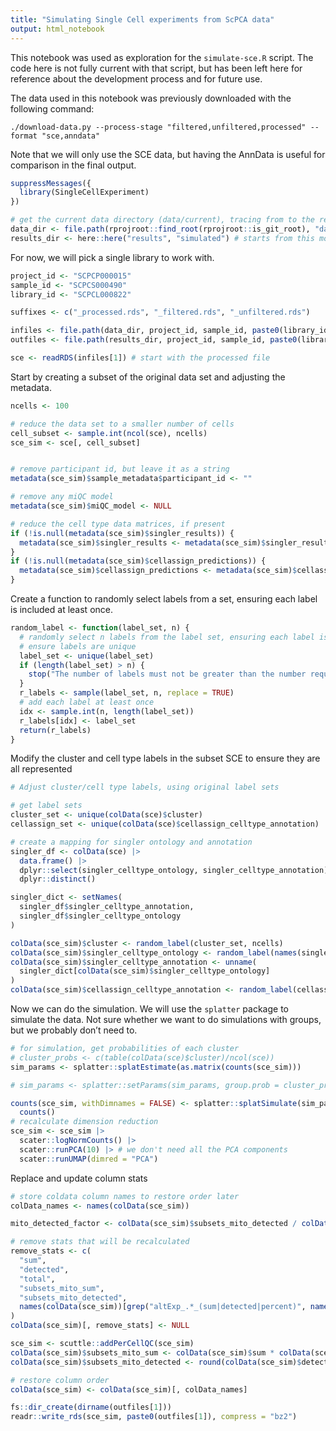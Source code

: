 ```yaml
---
title: "Simulating Single Cell experiments from ScPCA data"
output: html_notebook
---
```


This notebook was used as exploration for the `simulate-sce.R` script.
The code here is not fully current with that script, but has been left here for reference about the development process and for future use.


The data used in this notebook was previously downloaded with the following command:

```
./download-data.py --process-stage "filtered,unfiltered,processed" --format "sce,anndata"
```

Note that we will only use the SCE data, but having the AnnData is useful for comparison in the final output.


```r
suppressMessages({
  library(SingleCellExperiment)
})

# get the current data directory (data/current), tracing from to the repo root
data_dir <- file.path(rprojroot::find_root(rprojroot::is_git_root), "data", "current")
results_dir <- here::here("results", "simulated") # starts from this modules root, since it is an r project.
```

For now, we will pick a single library to work with.
```r
project_id <- "SCPCP000015"
sample_id <- "SCPCS000490"
library_id <- "SCPCL000822"

suffixes <- c("_processed.rds", "_filtered.rds", "_unfiltered.rds")

infiles <- file.path(data_dir, project_id, sample_id, paste0(library_id, suffixes))
outfiles <- file.path(results_dir, project_id, sample_id, paste0(library_id, suffixes))

sce <- readRDS(infiles[1]) # start with the processed file
```


Start by creating a subset of the original data set and adjusting the metadata.

```r
ncells <- 100

# reduce the data set to a smaller number of cells
cell_subset <- sample.int(ncol(sce), ncells)
sce_sim <- sce[, cell_subset]


# remove participant id, but leave it as a string
metadata(sce_sim)$sample_metadata$participant_id <- ""

# remove any miQC model
metadata(sce_sim)$miQC_model <- NULL

# reduce the cell type data matrices, if present
if (!is.null(metadata(sce_sim)$singler_results)) {
  metadata(sce_sim)$singler_results <- metadata(sce_sim)$singler_results[cell_subset, ]
}
if (!is.null(metadata(sce_sim)$cellassign_predictions)) {
  metadata(sce_sim)$cellassign_predictions <- metadata(sce_sim)$cellassign_predictions[cell_subset, ]
}
```

Create a function to randomly select labels from a set, ensuring each label is included at least once.

```r
random_label <- function(label_set, n) {
  # randomly select n labels from the label set, ensuring each label is included at least once
  # ensure labels are unique
  label_set <- unique(label_set)
  if (length(label_set) > n) {
    stop("The number of labels must not be greater than the number requested")
  }
  r_labels <- sample(label_set, n, replace = TRUE)
  # add each label at least once
  idx <- sample.int(n, length(label_set))
  r_labels[idx] <- label_set
  return(r_labels)
}
```

Modify the cluster and cell type labels in the subset SCE to ensure they are all represented

```r
# Adjust cluster/cell type labels, using original label sets

# get label sets
cluster_set <- unique(colData(sce)$cluster)
cellassign_set <- unique(colData(sce)$cellassign_celltype_annotation)

# create a mapping for singler ontology and annotation
singler_df <- colData(sce) |>
  data.frame() |>
  dplyr::select(singler_celltype_ontology, singler_celltype_annotation) |>
  dplyr::distinct()

singler_dict <- setNames(
  singler_df$singler_celltype_annotation,
  singler_df$singler_celltype_ontology
)

colData(sce_sim)$cluster <- random_label(cluster_set, ncells)
colData(sce_sim)$singler_celltype_ontology <- random_label(names(singler_dict), ncells)
colData(sce_sim)$singler_celltype_annotation <- unname(
  singler_dict[colData(sce_sim)$singler_celltype_ontology]
)
colData(sce_sim)$cellassign_celltype_annotation <- random_label(cellassign_set, ncells)
```


Now we can do the simulation.
We will use the `splatter` package to simulate the data.
Not sure whether we want to do simulations with groups, but we probably don't need to.

```r
# for simulation, get probabilities of each cluster
# cluster_probs <- c(table(colData(sce)$cluster)/ncol(sce))
sim_params <- splatter::splatEstimate(as.matrix(counts(sce_sim)))

# sim_params <- splatter::setParams(sim_params, group.prob = cluster_probs)

counts(sce_sim, withDimnames = FALSE) <- splatter::splatSimulate(sim_params) |>
  counts()
# recalculate dimension reduction
sce_sim <- sce_sim |>
  scater::logNormCounts() |>
  scater::runPCA(10) |> # we don't need all the PCA components
  scater::runUMAP(dimred = "PCA")
```

Replace and update column stats

```r
# store coldata column names to restore order later
colData_names <- names(colData(sce_sim))

mito_detected_factor <- colData(sce_sim)$subsets_mito_detected / colData(sce_sim)$detected

# remove stats that will be recalculated
remove_stats <- c(
  "sum",
  "detected",
  "total",
  "subsets_mito_sum",
  "subsets_mito_detected",
  names(colData(sce_sim))[grep("altExp_.*_(sum|detected|percent)", names(colData(sce_sim)))]
)
colData(sce_sim)[, remove_stats] <- NULL

sce_sim <- scuttle::addPerCellQC(sce_sim)
colData(sce_sim)$subsets_mito_sum <- colData(sce_sim)$sum * colData(sce_sim)$subsets_mito_percent / 100
colData(sce_sim)$subsets_mito_detected <- round(colData(sce_sim)$detected * mito_detected_factor)

# restore column order
colData(sce_sim) <- colData(sce_sim)[, colData_names]
```

```r
fs::dir_create(dirname(outfiles[1]))
readr::write_rds(sce_sim, paste0(outfiles[1]), compress = "bz2")
```

